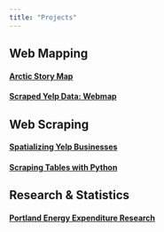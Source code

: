 ```yaml
---
title: "Projects"
---
```


## Web Mapping

#### [Arctic Story Map](http://pdxedu.maps.arcgis.com/apps/Cascade/index.html?appid=eced9a85fa9d40ffa1a73c12f694c49c)

#### [Scraped Yelp Data: Webmap](http://www.alectrusty.com/projects/nl.html)

## Web Scraping

#### [Spatializing Yelp Businesses](http://www.alectrusty.com/projects/yelpscrape.html)

#### [Scraping Tables with Python](http://www.alectrusty.com/projects/scrape1.html)

## Research & Statistics

#### [Portland Energy Expenditure Research](http://www.alectrusty.com/projects/expr.html)

